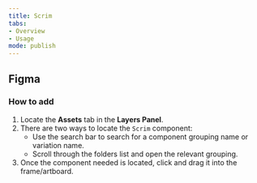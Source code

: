 ```yaml
---
title: Scrim
tabs: 
- Overview
- Usage
mode: publish
---
```


## Figma

### How to add

1. Locate the **Assets** tab in the **Layers Panel**.
2. There are two ways to locate the `Scrim` component: 
	* Use the search bar to search for a component grouping name or variation name.
	* Scroll through the folders list and open the relevant grouping.
3. Once the component needed is located, click and drag it into the frame/artboard. 

